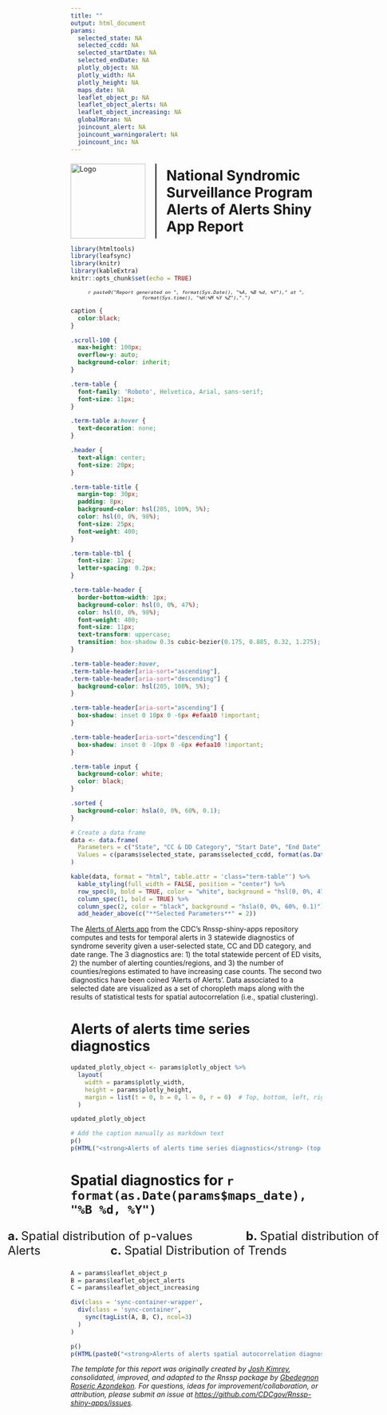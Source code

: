 ```yaml
---
title: ""
output: html_document
params:
  selected_state: NA
  selected_ccdd: NA
  selected_startDate: NA 
  selected_endDate: NA
  plotly_object: NA
  plotly_width: NA
  plotly_height: NA
  maps_date: NA
  leaflet_object_p: NA
  leaflet_object_alerts: NA
  leaflet_object_increasing: NA
  globalMoran: NA
  joincount_alert: NA
  joincount_warningoralert: NA
  joincount_inc: NA
---
```


<style>
  .title-logo-container {
    display: flex;
    align-items: center;
    justify-content: center;
    margin-top: 20px; /* Adjust margin as needed */
  }
  .title-logo-container img {
    margin-right: 20px; /* Adjust spacing between logo and vertical line */
    height: 150px; /* Adjust the height as needed */
  }
  .vertical-line {
    border-left: 2px solid black; /* Adjust the width and color of the line as needed */
    height: 150px; /* Match the height of the logo */
    margin-right: 20px; /* Adjust spacing between vertical line and title */
  }
  .title-logo-container h1 {
    margin: 0;
    font-weight: bold;
  }
</style>

<div class="title-logo-container">
  <img src="logo.png" alt="Logo">
  <div class="vertical-line"></div>
  <h1>National Syndromic Surveillance Program<br>Alerts of Alerts Shiny App Report</h1>
</div>

```r
library(htmltools)
library(leafsync)
library(knitr)
library(kableExtra)
knitr::opts_chunk$set(echo = TRUE)
```

<div style="text-align: center; font-size: 0.8em; font-style: italic;">
  `r paste0("Report generated on ", format(Sys.Date(), "%A, %B %d, %Y")," at ", format(Sys.time(), "%H:%M %Y %Z"),".")`
</div>

```css

caption {
  color:black;
}

.scroll-100 {
  max-height: 100px;
  overflow-y: auto;
  background-color: inherit;
}

.term-table {
  font-family: 'Roboto', Helvetica, Arial, sans-serif;
  font-size: 11px;
}

.term-table a:hover {
  text-decoration: none;
}

.header {
  text-align: center;
  font-size: 20px;
}

.term-table-title {
  margin-top: 30px;
  padding: 8px;
  background-color: hsl(205, 100%, 5%);
  color: hsl(0, 0%, 98%);
  font-size: 25px;
  font-weight: 400;
}

.term-table-tbl {
  font-size: 12px;
  letter-spacing: 0.2px;
}

.term-table-header {
  border-bottom-width: 1px;
  background-color: hsl(0, 0%, 47%);
  color: hsl(0, 0%, 98%);
  font-weight: 400;
  font-size: 11px;
  text-transform: uppercase;
  transition: box-shadow 0.3s cubic-bezier(0.175, 0.885, 0.32, 1.275);
}

.term-table-header:hover,
.term-table-header[aria-sort="ascending"],
.term-table-header[aria-sort="descending"] {
  background-color: hsl(205, 100%, 5%);
}

.term-table-header[aria-sort="ascending"] {
  box-shadow: inset 0 10px 0 -6px #efaa10 !important;
}

.term-table-header[aria-sort="descending"] {
  box-shadow: inset 0 -10px 0 -6px #efaa10 !important;
}

.term-table input {
  background-color: white;
  color: black;
}

.sorted {
  background-color: hsla(0, 0%, 60%, 0.1);
}
```

```r
# Create a data frame
data <- data.frame(
  Parameters = c("State", "CC & DD Category", "Start Date", "End Date", "Maps Date"),
  Values = c(params$selected_state, params$selected_ccdd, format(as.Date(params$selected_startDate), "%B %d, %Y"), format(as.Date(params$selected_endDate), "%B %d, %Y"), format(as.Date(params$maps_date), "%B %d, %Y"))
)

kable(data, format = "html", table.attr = 'class="term-table"') %>%
  kable_styling(full_width = FALSE, position = "center") %>%
  row_spec(0, bold = TRUE, color = "white", background = "hsl(0, 0%, 47%)") %>%
  column_spec(1, bold = TRUE) %>%
  column_spec(2, color = "black", background = "hsla(0, 0%, 60%, 0.1)") %>%
  add_header_above(c("**Selected Parameters**" = 2))
```

The [Alerts of Alerts app](https://github.com/CDCgov/Rnssp-shiny-apps/tree/master/alerts_of_alerts) 
from the CDC's Rnssp-shiny-apps repository computes and tests for temporal alerts 
in 3 statewide diagnostics of syndrome severity given a user-selected state, 
CC and DD category, and date range. The 3 diagnostics are: 1) the total statewide 
percent of ED visits, 2) the number of alerting counties/regions, and 3) the number 
of counties/regions estimated to have increasing case counts. The second two 
diagnostics have been coined 'Alerts of Alerts'. Data associated to a selected 
date are visualized as a set of choropleth maps along with the results 
of statistical tests for spatial autocorrelation (i.e., spatial clustering).

# Alerts of alerts time series diagnostics

```r

updated_plotly_object <- params$plotly_object %>%
  layout(
    width = params$plotly_width,
    height = params$plotly_height,
    margin = list(t = 0, b = 0, l = 0, r = 0)  # Top, bottom, left, right margins
  )

updated_plotly_object

# Add the caption manually as markdown text
p()
p(HTML("<strong>Alerts of alerts time series diagnostics</strong> (top panel) total statewide percent of ED visits, (middle panel) number of alerting counties/regions, (bottom panel) the number of counties/regions estimated to have increasing case counts. The top and middle panels use the <a href='https://github.com/CDCgov/Rnssp' target='_blank'>Rnssp Switch (Adaptive Regression/EWMA)</a> alert detection algorithm to test for Alerts. The bottom panel uses an estimated slope threshold to signal Alerts. The fixed, vertical dashed line (black) indicates the date for which data are plotted as a family of choropleth maps below and on which attendant spatial auto-correlation test are run."))
```

# Spatial diagnostics for `r format(as.Date(params$maps_date), "%B %d, %Y")`

<style>
  .modified-text {
    margin-left: -25%;
    margin-right: -25%;
    font-size: 1.7em; /* Adjust the size as needed */
  }
</style>

<div class="modified-text">
  <strong>a. </strong>Spatial distribution of p-values &nbsp;&nbsp;&nbsp;&nbsp;&nbsp;&nbsp;&nbsp;&nbsp;&nbsp;&nbsp;&nbsp;&nbsp;&nbsp;&nbsp; <strong>b. </strong>Spatial distribution of Alerts &nbsp;&nbsp;&nbsp;&nbsp;&nbsp;&nbsp;&nbsp;&nbsp;&nbsp;&nbsp;&nbsp;&nbsp;&nbsp;&nbsp;&nbsp;&nbsp;&nbsp;&nbsp;&nbsp; <strong>c. </strong>Spatial Distribution of Trends
</div>

<style>
  .sync-container-wrapper {
    display: flex;
    justify-content: center;
    margin-left: -25%; /* Adjust this value as needed */
    margin-right: -25%; /* Adjust this value as needed */
  }
  .sync-container {
    display: flex;
    justify-content: space-around;
    width: 100%; /* Adjust this value as needed */
  }
  .sync-container .leaflet-container {
    flex: 1;
  }
</style>

```r

A = params$leaflet_object_p
B = params$leaflet_object_alerts
C = params$leaflet_object_increasing

div(class = 'sync-container-wrapper',
  div(class = 'sync-container',
    sync(tagList(A, B, C), ncol=3)
  )
)

p()
p(HTML(paste0("<strong>Alerts of alerts spatial autocorrelation diagnostics</strong> <strong>a.</strong> This map shows the spatial distribution of p-values corresponding to each respective region's test for temporal alerts. This spatial distribution of p-values is tested for spatial auto-correlation (i.e., clustering) using Global Moran's I (p=<strong>", params$globalMoran, "</strong>). Moran's I operates on continuous data; small p-values for the Global Moran's I test indicate that both regions with low temporal p-values and regions with high temporal p-values are spatially clustered, respectively. <strong>b.</strong> This map shows the spatial distribution of Alerts computed via the <a href='https://github.com/CDCgov/Rnssp' target='_blank'> Rnssp Switch (Adaptive Regression/EWMA)</a> algorithm. This spatial distribution of warnings and alerts is tested for spatial auto-correlation using <a href='https://www.rdocumentation.org/packages/spdep/versions/1.2-8/topics/joincount.test' target='_blank'> Join Count</a> statistical tests. One test tests whether Alerts (red) are spatially clustered (p=<strong>", params$joincount_alert, "</strong>), while a second test tests whether both Alerts and Warnings (red and yellow), treated as a single grouping, are spatially clustered (p=<strong>", params$joincount_warningoralert, "</strong>). <strong>c.</strong> This map shows the spatial distribution of Alerts computed via slope thresholds. This configuration of slope-threshold-based Alerts is tested for spatial auto-correlation using a Join Count test (p=<strong>", params$joincount_inc, "</strong>).")))
```


*The template for this report was originally created by [Josh Kimrey](https://github.com/jkimrey13), consolidated, improved, and adapted to the Rnssp package by [Gbedegnon Roseric Azondekon](https://rosericazondekon.github.io). For questions, ideas for improvement/collaboration, or attribution, please submit an issue at <https://github.com/CDCgov/Rnssp-shiny-apps/issues>.*
